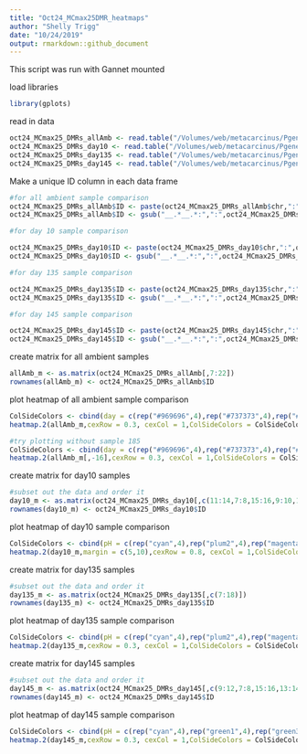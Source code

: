 ```yaml
---
title: "Oct24_MCmax25DMR_heatmaps"
author: "Shelly Trigg"
date: "10/24/2019"
output: rmarkdown::github_document
---
```


This script was run with Gannet mounted


load libraries
```r
library(gplots)

```

read in data
```r
oct24_MCmax25_DMRs_allAmb <- read.table("/Volumes/web/metacarcinus/Pgenerosa/analyses/20191024_25bp/amb_AllTimes_DMR250bp_MCmax25_cov5x_rms_results_filtered.tsv", header = TRUE, sep = "\t")
oct24_MCmax25_DMRs_day10 <- read.table("/Volumes/web/metacarcinus/Pgenerosa/analyses/20191024_25bp/day10_AllpH_DMR250bp_MCmax25_cov5x_rms_results_filtered.tsv", header = TRUE, sep = "\t")
oct24_MCmax25_DMRs_day135 <- read.table("/Volumes/web/metacarcinus/Pgenerosa/analyses/20191024_25bp/day135_AllpH_DMR250bp_MCmax25_cov5x_rms_results_filtered.tsv", header = TRUE, sep = "\t")
oct24_MCmax25_DMRs_day145 <- read.table("/Volumes/web/metacarcinus/Pgenerosa/analyses/20191024_25bp/day145_AllpH_DMR250bp_MCmax25_cov5x_rms_results_filtered.tsv", header = TRUE, sep = "\t")

```



Make a unique ID column in each data frame
```r
#for all ambient sample comparison
oct24_MCmax25_DMRs_allAmb$ID <- paste(oct24_MCmax25_DMRs_allAmb$chr,":",oct24_MCmax25_DMRs_allAmb$start,"-",oct24_MCmax25_DMRs_allAmb$end, sep = "")
oct24_MCmax25_DMRs_allAmb$ID <- gsub("__.*__.*:",":",oct24_MCmax25_DMRs_allAmb$ID)

#for day 10 sample comparison

oct24_MCmax25_DMRs_day10$ID <- paste(oct24_MCmax25_DMRs_day10$chr,":",oct24_MCmax25_DMRs_day10$start,"-",oct24_MCmax25_DMRs_day10$end, sep = "")
oct24_MCmax25_DMRs_day10$ID <- gsub("__.*__.*:",":",oct24_MCmax25_DMRs_day10$ID)

#for day 135 sample comparison

oct24_MCmax25_DMRs_day135$ID <- paste(oct24_MCmax25_DMRs_day135$chr,":",oct24_MCmax25_DMRs_day135$start,"-",oct24_MCmax25_DMRs_day135$end, sep = "")
oct24_MCmax25_DMRs_day135$ID <- gsub("__.*__.*:",":",oct24_MCmax25_DMRs_day135$ID)

#for day 145 sample comparison

oct24_MCmax25_DMRs_day145$ID <- paste(oct24_MCmax25_DMRs_day145$chr,":",oct24_MCmax25_DMRs_day145$start,"-",oct24_MCmax25_DMRs_day145$end, sep = "")
oct24_MCmax25_DMRs_day145$ID <- gsub("__.*__.*:",":",oct24_MCmax25_DMRs_day145$ID)


```

create matrix for all ambient samples
```r
allAmb_m <- as.matrix(oct24_MCmax25_DMRs_allAmb[,7:22])
rownames(allAmb_m) <- oct24_MCmax25_DMRs_allAmb$ID
```

plot heatmap of all ambient sample comparison
```r
ColSideColors <- cbind(day = c(rep("#969696",4),rep("#737373",4),rep("#525252",4),rep("#252525",4)))
heatmap.2(allAmb_m,cexRow = 0.3, cexCol = 1,ColSideColors = ColSideColors, Colv=NA, col = bluered, na.color = "black", density.info = "none", trace = "none", scale = "row")

#try plotting without sample 185
ColSideColors <- cbind(day = c(rep("#969696",4),rep("#737373",4),rep("#525252",4),rep("#252525",3)))
heatmap.2(allAmb_m[,-16],cexRow = 0.3, cexCol = 1,ColSideColors = ColSideColors, Colv=NA, col = bluered, na.color = "black", density.info = "none", trace = "none", scale = "row")

```

create matrix for day10 samples
```r
#subset out the data and order it
day10_m <- as.matrix(oct24_MCmax25_DMRs_day10[,c(11:14,7:8,15:16,9:10,17:18)])
rownames(day10_m) <- oct24_MCmax25_DMRs_day10$ID
```

plot heatmap of day10 sample comparison
```r
ColSideColors <- cbind(pH = c(rep("cyan",4),rep("plum2",4),rep("magenta",4)))
heatmap.2(day10_m,margin = c(5,10),cexRow = 0.8, cexCol = 1,ColSideColors = ColSideColors, Colv=NA, col = bluered, na.color = "black", density.info = "none", trace = "none", scale = "row")
```

create matrix for day135 samples
```r
#subset out the data and order it
day135_m <- as.matrix(oct24_MCmax25_DMRs_day135[,c(7:18)])
rownames(day135_m) <- oct24_MCmax25_DMRs_day135$ID
```

plot heatmap of day135 sample comparison
```r
ColSideColors <- cbind(pH = c(rep("cyan",4),rep("plum2",4),rep("magenta",4)))
heatmap.2(day135_m,cexRow = 0.3, cexCol = 1,ColSideColors = ColSideColors, Colv=NA, col = bluered, na.color = "black", density.info = "none", trace = "none", scale = "row")
```


create matrix for day145 samples
```r
#subset out the data and order it
day145_m <- as.matrix(oct24_MCmax25_DMRs_day145[,c(9:12,7:8,15:16,13:14,17:18,19:20,27:28,21:22,29:30,23:26)])
rownames(day145_m) <- oct24_MCmax25_DMRs_day145$ID
```

plot heatmap of day145 sample comparison
```r
ColSideColors <- cbind(pH = c(rep("cyan",4),rep("green1",4),rep("green3",4),rep("mediumpurple1",4),rep("plum2",4),rep("magenta",4)))
heatmap.2(day145_m,cexRow = 0.3, cexCol = 1,ColSideColors = ColSideColors, Colv=NA, col = bluered, na.color = "black", density.info = "none", trace = "none", scale = "row")
```